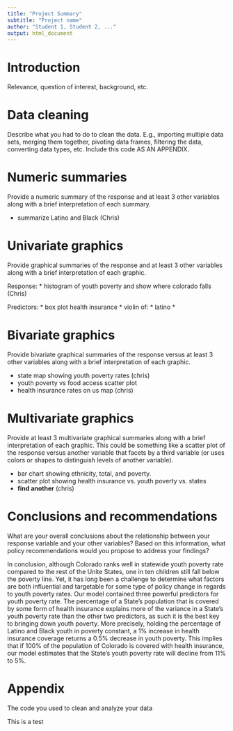 ```yaml
---
title: "Project Summary"
subtitle: "Project name"
author: "Student 1, Student 2, ..."
output: html_document
---
```


# Introduction

Relevance, question of interest, background, etc.

# Data cleaning

Describe what you had to do to clean the data. E.g., importing multiple data sets, merging them together, pivoting data frames, filtering the data, converting data types, etc. Include this code AS AN APPENDIX.

# Numeric summaries

Provide a numeric summary of the response and at least 3 other variables along with a brief interpretation of each summary.

* summarize Latino and Black (Chris)

# Univariate graphics

Provide graphical summaries of the response and at least 3 other variables along with a brief interpretation of each graphic.

Response:
* histogram of youth poverty and show where colorado falls (Chris)

Predictors:
* box plot health insurance
* violin of:
  * latino
  * 

# Bivariate graphics

Provide bivariate graphical summaries of the response versus at least 3 other variables along with a brief interpretation of each graphic.

* state map showing youth poverty rates (chris)
* youth poverty vs food access scatter plot
* health insurance rates on us map (chris)

# Multivariate graphics

Provide at least 3 multivariate graphical summaries along with a brief interpretation of each graphic. This could be something like a scatter plot of the response versus another variable that facets by a third variable (or uses colors or shapes to distinguish levels of another variable).

* bar chart showing ethnicity, total, and poverty.
* scatter plot showing health insurance vs. youth poverty vs. states
* **find another** (chris)

# Conclusions and recommendations

What are your overall conclusions about the relationship between your response variable and your other variables? Based on this information, what policy recommendations would you propose to address your findings?

In conclusion, although Colorado ranks well in statewide youth poverty rate compared to the rest of the Unite States, one in ten children still fall below the poverty line. Yet, it has long been a challenge to determine what factors are both influential and targetable for some type of policy change in regards to youth poverty rates. Our model contained three powerful predictors for youth poverty rate. The percentage of a State's population that is covered by some form of health insurance explains more of the variance in a State's youth poverty rate than the other two predictors, as such it is the best key to bringing down youth poverty. More precisely, holding the percentage of Latino and Black youth in poverty constant, a 1% increase in health insurance coverage returns a 0.5% decrease in youth poverty. This implies that if 100% of the population of Colorado is covered with health insurance, our model estimates that the State’s youth poverty rate will decline from 11% to 5%. 

# Appendix

The code you used to clean and analyze your data

This is a test